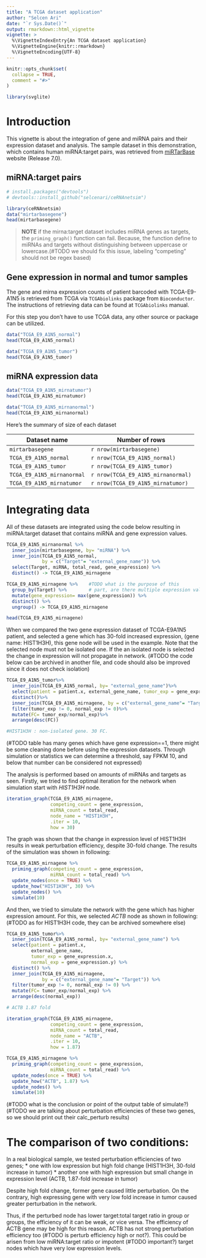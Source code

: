 ```yaml
---
title: "A TCGA dataset application"
author: "Selcen Ari"
date: "`r Sys.Date()`"
output: rmarkdown::html_vignette
vignette: >
  %\VignetteIndexEntry{An TCGA dataset application}
  %\VignetteEngine{knitr::rmarkdown}
  %\VignetteEncoding{UTF-8}
---
```


```r
knitr::opts_chunk$set(
  collapse = TRUE,
  comment = "#>"
)
```


```r
library(svglite)
```

# Introduction

This vignette is about the integration of gene and miRNA pairs and their expression dataset and analysis. The sample dataset in this demonstration, which contains human miRNA:target pairs, was retrieved from [miRTarBase](http://mirtarbase.mbc.nctu.edu.tw/php/download.php) website (Release 7.0).

## miRNA:target pairs

```r
# install.packages("devtools")
# devtools::install_github("selcenari/ceRNAnetsim")

library(ceRNAnetsim)
data("mirtarbasegene")
head(mirtarbasegene)
```

> **NOTE** if the mirna:target dataset includes miRNA genes as targets, the `priming_graph()` function can fail. Because, the function define to miRNAs and targets without distinguishing between uppercase or lowercase.(#TODO we should fix this issue, labeling "competing" should not be regex based)

## Gene expression in normal and tumor samples

The gene and mirna expression counts of patient barcoded with TCGA-E9-A1N5 is retrieved from TCGA via `TCGAbiolinks` package from `Bioconductor`. The instructions of retrieving data can be found at `TCGAbiolinks` manual. 

For this step you don't have to use TCGA data, any other source or package can be utilized.

```r
data("TCGA_E9_A1N5_normal")
head(TCGA_E9_A1N5_normal)
```

```r
data("TCGA_E9_A1N5_tumor")
head(TCGA_E9_A1N5_tumor)
```

## miRNA expression data

```r
data("TCGA_E9_A1N5_mirnatumor")
head(TCGA_E9_A1N5_mirnatumor)
```

```r
data("TCGA_E9_A1N5_mirnanormal")
head(TCGA_E9_A1N5_mirnanormal)
```

Here's the summary of size of each dataset

|Dataset name| Number of rows |
|------------|----------------|
| `mirtarbasegene`           | `r nrow(mirtarbasegene)`           |
| `TCGA_E9_A1N5_normal`      | `r nrow(TCGA_E9_A1N5_normal)`      |
| `TCGA_E9_A1N5_tumor`       | `r nrow(TCGA_E9_A1N5_tumor)`       |
| `TCGA_E9_A1N5_mirnanormal` | `r nrow(TCGA_E9_A1N5_mirnanormal)` |
| `TCGA_E9_A1N5_mirnatumor`  | `r nrow(TCGA_E9_A1N5_mirnatumor)`  |

# Integrating data

All of these datasets are integrated using the code below resulting in  miRNA:target dataset that contains miRNA and gene expression values.

```r
TCGA_E9_A1N5_mirnanormal %>%
  inner_join(mirtarbasegene, by= "miRNA") %>%
  inner_join(TCGA_E9_A1N5_normal, 
             by = c("Target"= "external_gene_name")) %>%
  select(Target, miRNA, total_read, gene_expression) %>%
  distinct() -> TCGA_E9_A1N5_mirnagene

TCGA_E9_A1N5_mirnagene %>%    #TODO what is the purpose of this
  group_by(Target) %>%        # part, are there multiple expression values?
  mutate(gene_expression= max(gene_expression)) %>%
  distinct() %>%
  ungroup() -> TCGA_E9_A1N5_mirnagene

head(TCGA_E9_A1N5_mirnagene)
```

When we compared the two gene expression dataset of TCGA-E9A1N5 patient, and selected a gene which has 30-fold increased expression, (gene name: HIST1H3H), this gene node will be used in the example. Note that the selected node must not be isolated one. If the an isolated node is selected the change in expression will not propagate in network. (#TODO the code below can be archived in another file, and code should also be improved since it does not check isolation)

```r
TCGA_E9_A1N5_tumor%>%
  inner_join(TCGA_E9_A1N5_normal, by= "external_gene_name")%>%
  select(patient = patient.x, external_gene_name, tumor_exp = gene_expression.x, normal_exp = gene_expression.y)%>%
  distinct()%>%
  inner_join(TCGA_E9_A1N5_mirnagene, by = c("external_gene_name"= "Target"))%>%
  filter(tumor_exp != 0, normal_exp != 0)%>%
  mutate(FC= tumor_exp/normal_exp)%>%
  arrange(desc(FC))

#HIST1H3H : non-isolated gene. 30 FC.
```

(#TODO table has many genes which have gene expression==1, there might be some cleaning done before using the expression datasets. Through simulation or statistics we can determine a threshold, say FPKM 10, and below that number can be considered not expressed)

The analysis is performed based on amounts of miRNAs and targets as seen. Firstly, we tried to find optimal iteration for the network when simulation start with *HIST1H3H* node.

```r
iteration_graph(TCGA_E9_A1N5_mirnagene, 
                competing_count = gene_expression, 
                miRNA_count = total_read, 
                node_name = "HIST1H3H", 
                .iter = 10, 
                how = 30)
```

The graph was shown that the change in expression level of HIST1H3H results in weak perturbation efficiency, despite 30-fold change. The results of the simulation was shown in following:

```r
TCGA_E9_A1N5_mirnagene %>%
  priming_graph(competing_count = gene_expression, 
                miRNA_count = total_read) %>%
  update_nodes(once = TRUE) %>%
  update_how("HIST1H3H", 30) %>%
  update_nodes() %>%
  simulate(10)
```


And then, we tried to simulate the network with the gene which has higher expression amount. For this, we selected *ACTB* node as shown in following:
(#TODO as for HIST1H3H code, they can be archived somewhere else)

```r
TCGA_E9_A1N5_tumor%>%
  inner_join(TCGA_E9_A1N5_normal, by= "external_gene_name") %>%
  select(patient = patient.x, 
         external_gene_name, 
         tumor_exp = gene_expression.x, 
         normal_exp = gene_expression.y) %>%
  distinct() %>%
  inner_join(TCGA_E9_A1N5_mirnagene, 
             by = c("external_gene_name"= "Target")) %>%
  filter(tumor_exp != 0, normal_exp != 0) %>%
  mutate(FC= tumor_exp/normal_exp) %>%
  arrange(desc(normal_exp))

# ACTB 1.87 fold
```


```r
iteration_graph(TCGA_E9_A1N5_mirnagene, 
                competing_count = gene_expression, 
                miRNA_count = total_read, 
                node_name = "ACTB", 
                .iter = 10, 
                how = 1.87)
```


```r
TCGA_E9_A1N5_mirnagene %>%
  priming_graph(competing_count = gene_expression, 
                miRNA_count = total_read) %>%
  update_nodes(once = TRUE) %>%
  update_how("ACTB", 1.87) %>%
  update_nodes() %>%
  simulate(10)
```

(#TODO what is the conclusion or point of the output table of simulate?)
(#TODO we are talking about perturbation efficiencies of these two genes, so we should print out their calc_perturb results)

# The comparison of two conditions:

In a real biological sample, we tested perturbation efficiencies of two genes;
* one with low expression but high fold change (HIST1H3H, 30-fold increase in tumor) 
* another one with high expression but small change in expression level (ACTB, 1.87-fold increase in tumor)

Despite high fold change, former gene caused little perturbation. On the contrary, high expressing gene with very low fold increase in tumor caused greater perturbation in the network.

Thus, if the perturbed node has lower target:total target ratio in group or groups, the efficiency of it can be weak, or vice versa. The efficiency of ACTB gene may be high for this reason. ACTB has not strong perturbation efficiency too (#TODO is perturb efficiency high or not?). This could be arisen from low miRNA:target ratio or impotent (#TODO important?) target nodes which have very low expression levels.
